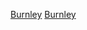 {{football squad
|name        = 般尼球員名單 
|teamname    = 伯恩利足球俱乐部
|title       = -{zh-hans:伯恩利;zh-hk:般尼;zh-tw:伯恩利;}-
|bgcolor     = #970045
|textcolor   = #ADD8E6
|bordercolor = #ADD8E6
|list=<div>
{{football squad2 player|no=2|name=[[马修·洛顿|-{zh-hans:洛顿; zh-hk:路頓;}-]]}}
{{football squad2 player|no=3|name=[[查理·泰勒|-{zh-cn:泰勒;zh-hk:泰萊;}-]]}}
{{football squad2 player|no=4|name=[[杰克·科克|-{zh-hans:科克; zh-hk:確克;}-]]}}
{{football squad2 player|no=5|name=[[詹姆斯·塔爾斯基|-{zh-hans:塔尔科夫斯基;zh-tw:塔爾斯基;zh-hk:達高斯基;}-]]}}
{{football squad2 player|no=6|name=[[本·梅|-{zh-hans:本·米; zh-hk:賓·美;}-]]}}
{{football squad2 player|no=7|name=[[约翰·古德蒙德森|-{zh-hans:古德蒙德松;zh-hk:古蒙臣;zh-tw:古德蒙德松;}-]]}}
{{football squad2 player|no=8|name=[[喬許·布朗希爾|-{zh-hans:布朗希尔;zh-hk:布朗曉爾;zh-tw:布朗希爾;}-]]}}
{{football squad2 player|no=9|name=[[沃特·韦霍斯特|-{zh-hans:韦霍斯特;zh-hk:韋格賀斯;zh-hant:韋霍斯特;}-]]}}
{{football squad2 player|no=10|name=[[阿什利·巴恩斯|-{zh-hans:巴恩斯; zh-hk:班尼斯;zh-tw:巴恩斯}-]]}}
{{football squad2 player|no=11|name=[[德韋特·麥尼爾|-{zh-hans:麦克尼尔; zh-hk:麥尼爾;}-]]}}
{{football squad2 player|no=13|name=[[韋恩·軒尼斯|-{zh-hans:亨尼西; zh-hk:軒尼斯;}-]]}}
{{football squad2 player|no=14|name=[[干拿·羅拔斯|-{zh-hans:罗伯茨;zh-hk:羅拔斯;}-]]}}
<!--{{football squad2 player|no=15|name=[[貝利·皮科克-法雷爾|-{zh-hans:皮科克-法雷尔;zh-hk:比確費利尼;zh-tw:皮科克-法雷爾;}-]]}}-->
{{football squad2 player|no=16|name=[[達爾·斯蒂芬斯|-{zh-hans:斯蒂芬斯;zh-hk:史堤芬斯;zh-tw:斯蒂芬斯;}-]]}}
{{football squad2 player|no=17|name=[[阿伦·列农|-{zh-hans:列农;zh-hk:連儂;zh-tw:藍儂;}-]]}}
{{football squad2 player|no=18|name=[[艾殊利·韋斯活|-{zh-hans:韦斯特伍德;zh-hk:韋斯活;}-]]}}
{{football squad2 player|no=19|name=[[杰伊·罗德里格斯|-{zh-hans:罗德里格斯;zh-hk:洛迪古斯;zh-tw:羅德里格斯;}-]]}}
{{football squad2 player|no=20|name=[[麥克斯韋爾·科爾內|-{zh-hans:科尔内;zh-hk:哥尼特;zh-tw:科爾內;}-]]}}
{{football squad2 player|no=22|name={{link-en|內森·科林斯|Nathan Collins|-{zh-hans:柯林斯;zh-hk:哥連斯;zh-tw:科林斯}-}}}}
{{football squad2 player|no=23|name=[[艾歷克·比達斯|-{zh-hans:皮耶特尔斯;zh-hk:派達斯;}-]]}}
{{football squad2 player|no=25|name={{le|威爾·諾里斯|Will Norris|-{zh-hans:诺里斯;zh-hk:羅里斯;zh-tw:諾里斯;}-}}}}
{{football squad2 player|no=26|name=[[菲尔·巴德斯利|-{zh-hans:巴德斯利;zh-hk:巴士利;}-]]}}
{{football squad2 player|no=27|name=[[马泰伊·维德拉|-{zh-hans:维德拉;zh-hk:維達;}-]]}}
{{football squad2 player|no=28|name=[[奇雲·朗|-{zh-hans:凯文·朗;zh-hk:奇雲·朗;}-]]}}
{{football squad manager|name=[[文森特·孔帕尼|-{zh-hans:孔帕尼;zh-hk:甘賓尼;zh-tw:孔帕尼;}-]]}}
</div>
}}<noinclude>
[[Category:英格兰足球俱乐部名单模板|Burnley]]
[[Category:英超球會名單模板|Burnley]]
</noinclude>